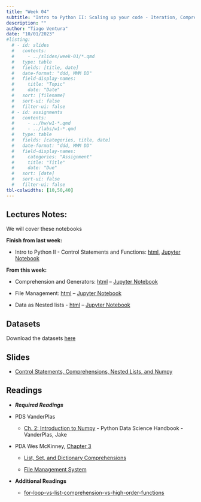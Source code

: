 ```yaml
---
title: "Week 04"
subtitle: "Intro to Python II: Scaling up your code - Iteration, Comprehension and Functions "
description: ""
author: "Tiago Ventura"
date: "10/01/2023"
#listing:
  # - id: slides
  #   contents:
  #     - ../slides/week-01/*.qmd
  #   type: table
  #   fields: [title, date]
  #   date-format: "ddd, MMM DD"
  #   field-display-names:
  #     title: "Topic"
  #     date: "Date"
  #   sort: [filename]
  #   sort-ui: false
  #   filter-ui: false
  # - id: assignments
  #   contents:
  #     - ../hw/w1-*.qmd
  #     - ../labs/w1-*.qmd
  #   type: table
  #   fields: [categories, title, date]
  #   date-format: "ddd, MMM DD"
  #   field-display-names:
  #     categories: "Assignment"
  #     title: "Title"
  #     date: "Due"
  #   sort: [date]
  #   sort-ui: false
  #   filter-ui: false
tbl-colwidths: [10,50,40]
---
```


## Lectures Notes:

We will cover these notebooks

**Finish from last week:**

-   Intro to Python II - Control Statements and Functions: [html](/lecture_notes/week-03/_week-03_iter_control_functions.html), <a href="/lecture_notes/week-03/_week-03_iter_control_functions.ipynb" download> Jupyter Notebook </a>

**From this week:**

-   Comprehension and Generators: [html](/lecture_notes/week-04/_week_4_comprehension_generators.html) -- <a href="/lecture_notes/week-04/_week_4_comprehension_generators.ipynb" download> Jupyter Notebook </a>

-   File Management: [html](/lecture_notes/week-04/_week_4_file_management.html) -- <a href="/lecture_notes/week-04/_week_4_file_management.ipynb" download> Jupyter Notebook </a>

-   Data as Nested lists - [html](/lecture_notes/week-04/_week_4_nested_lists.html) -- <a href="/lecture_notes/week-04/_week_4_nested_lists.ipynb" download> Jupyter Notebook </a>

## Datasets

Download the datasets <a href="/lecture_notes/week-04/data_week4.zip" download> here </a>

## Slides

-   [Control Statements, Comprehensions, Nested Lists, and Numpy](/slides/week-4.html)

## Readings

-   ***Required Readings***

-   PDS VanderPlas

    -   [Ch. 2: Introduction to Numpy](https://jakevdp.github.io/PythonDataScienceHandbook/02.00-introduction-to-numpy.html) - Python Data Science Handbook - VanderPlas, Jake

-   PDA Wes McKinney, [Chapter 3](https://wesmckinney.com/book/python-builtin.html)

    -   [List, Set, and Dictionary Comprehensions](https://wesmckinney.com/book/python-builtin.html#comprehensions)

    -   [File Management System](https://wesmckinney.com/book/python-builtin.html#files_os)

-   **Additional Readings**

    -   [for-loop-vs-list-comprehension-vs-high-order-functions](https://medium.com/globant/for-loop-vs-list-comprehension-vs-high-order-functions-a766a8b9cbe1#:~:text=List%20comprehensions%20are%20generally%20faster,great%20choice%20for%20simple%20iterations.)
